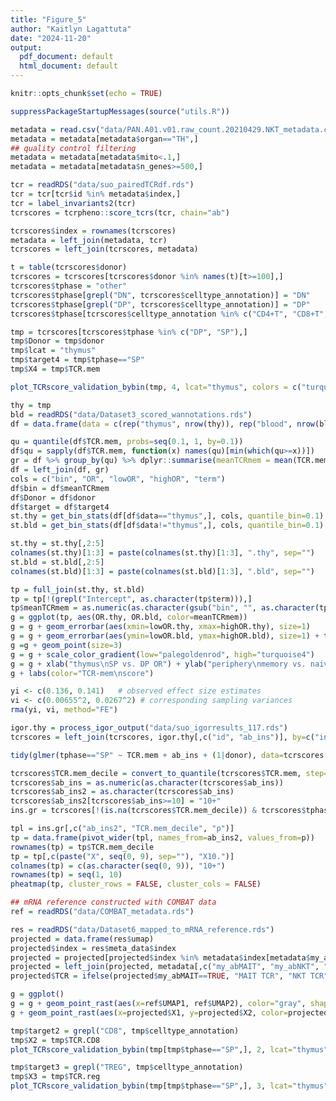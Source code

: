 ```yaml
---
title: "Figure_5"
author: "Kaitlyn Lagattuta"
date: "2024-11-20"
output:
  pdf_document: default
  html_document: default
---
```


```r
knitr::opts_chunk$set(echo = TRUE)
```

```r
suppressPackageStartupMessages(source("utils.R"))
```

```r
metadata = read.csv("data/PAN.A01.v01.raw_count.20210429.NKT_metadata.csv", header=TRUE)
metadata = metadata[metadata$organ=="TH",]
## quality control filtering
metadata = metadata[metadata$mito<.1,]
metadata = metadata[metadata$n_genes>=500,]
```

```r
tcr = readRDS("data/suo_pairedTCRdf.rds")
tcr = tcr[tcr$id %in% metadata$index,]
tcr = label_invariants2(tcr)
tcrscores = tcrpheno::score_tcrs(tcr, chain="ab")
```

```r
tcrscores$index = rownames(tcrscores)
metadata = left_join(metadata, tcr)
tcrscores = left_join(tcrscores, metadata)
```

```r
t = table(tcrscores$donor)
tcrscores = tcrscores[tcrscores$donor %in% names(t)[t>=100],]
tcrscores$tphase = "other"
tcrscores$tphase[grepl("DN", tcrscores$celltype_annotation)] = "DN"
tcrscores$tphase[grepl("DP", tcrscores$celltype_annotation)] = "DP"
tcrscores$tphase[tcrscores$celltype_annotation %in% c("CD4+T", "CD8+T", "TREG")] = "SP"

tmp = tcrscores[tcrscores$tphase %in% c("DP", "SP"),]
tmp$Donor = tmp$donor
tmp$lcat = "thymus"
tmp$target4 = tmp$tphase=="SP"
tmp$X4 = tmp$TCR.mem
```

```r
plot_TCRscore_validation_bybin(tmp, 4, lcat="thymus", colors = c("turquoise4"), xlab = "TCR-mem score", ylab = "proportion of cells\nin SP state", quantile_bin=0.2, thresh=0, show.legend = FALSE, fate="SP", barplot_only=TRUE)
```

```r
thy = tmp
bld = readRDS("data/Dataset3_scored_wannotations.rds")
df = data.frame(data = c(rep("thymus", nrow(thy)), rep("blood", nrow(bld))), donor = c(thy$donor, bld$Donor), cell = c(thy$cell, bld$cell), TCR.mem = c(thy$X4, bld$TCR.mem), target4 = c(thy$target4, bld$target4))

qu = quantile(df$TCR.mem, probs=seq(0.1, 1, by=0.1))
df$qu = sapply(df$TCR.mem, function(x) names(qu)[min(which(qu>=x))])
gr = df %>% group_by(qu) %>% dplyr::summarise(meanTCRmem = mean(TCR.mem))
df = left_join(df, gr)
cols = c("bin", "OR", "lowOR", "highOR", "term")
df$bin = df$meanTCRmem
df$Donor = df$donor
df$target = df$target4
st.thy = get_bin_stats(df[df$data=="thymus",], cols, quantile_bin=0.1)
st.bld = get_bin_stats(df[df$data!="thymus",], cols, quantile_bin=0.1)

st.thy = st.thy[,2:5]
colnames(st.thy)[1:3] = paste(colnames(st.thy)[1:3], ".thy", sep="")
st.bld = st.bld[,2:5]
colnames(st.bld)[1:3] = paste(colnames(st.bld)[1:3], ".bld", sep="")

tp = full_join(st.thy, st.bld)
tp = tp[!(grepl("Intercept", as.character(tp$term))),]
tp$meanTCRmem = as.numeric(as.character(gsub("bin", "", as.character(tp$term))))
g = ggplot(tp, aes(OR.thy, OR.bld, color=meanTCRmem))
g = g + geom_errorbar(aes(xmin=lowOR.thy, xmax=highOR.thy), size=1)
g = g + geom_errorbar(aes(ymin=lowOR.bld, ymax=highOR.bld), size=1) + theme_bw(base_size=18)
g =g + geom_point(size=3)
g = g + scale_color_gradient(low="palegoldenrod", high="turquoise4")
g = g + xlab("thymus\nSP vs. DP OR") + ylab("periphery\nmemory vs. naive OR")
g + labs(color="TCR-mem\nscore")

yi <- c(0.136, 0.141)   # observed effect size estimates
vi <- c(0.00655^2, 0.0267^2) # corresponding sampling variances
rma(yi, vi, method="FE")
```

```r
igor.thy = process_igor_output("data/suo_igorresults_117.rds")
tcrscores = left_join(tcrscores, igor.thy[,c("id", "ab_ins")], by=c("index"="id"))

tidy(glmer(tphase=="SP" ~ TCR.mem + ab_ins + (1|donor), data=tcrscores[tcrscores$tphase %in% c("SP", "DP"),], family="binomial"))
```


```r
tcrscores$TCR.mem_decile = convert_to_quantile(tcrscores$TCR.mem, step=0.1)
tcrscores$ab_ins = as.numeric(as.character(tcrscores$ab_ins))
tcrscores$ab_ins2 = as.character(tcrscores$ab_ins)
tcrscores$ab_ins2[tcrscores$ab_ins>=10] = "10+"
ins.gr = tcrscores[!(is.na(tcrscores$TCR.mem_decile)) & tcrscores$tphase %in% c("SP", "DP"),] %>% group_by(ab_ins2, TCR.mem_decile) %>% dplyr::summarise(p = length(tphase[tphase=="SP"])/length(tphase), meanTCR.mem = mean(TCR.mem, na.rm=TRUE), n = length(tphase))

tpl = ins.gr[,c("ab_ins2", "TCR.mem_decile", "p")]
tp = data.frame(pivot_wider(tpl, names_from=ab_ins2, values_from=p))
rownames(tp) = tp$TCR.mem_decile
tp = tp[,c(paste("X", seq(0, 9), sep=""), "X10.")]
colnames(tp) = c(as.character(seq(0, 9)), "10+")
rownames(tp) = seq(1, 10)
pheatmap(tp, cluster_rows = FALSE, cluster_cols = FALSE)
```

```r
## mRNA reference constructed with COMBAT data
ref = readRDS("data/COMBAT_metadata.rds")

res = readRDS("data/Dataset6_mapped_to_mRNA_reference.rds")
projected = data.frame(res$umap)
projected$index = res$meta_data$index
projected = projected[projected$index %in% metadata$index[metadata$my_abMAIT==TRUE | metadata$my_abNKT==TRUE],]
projected = left_join(projected, metadata[,c("my_abMAIT", "my_abNKT", "index")])
projected$TCR = ifelse(projected$my_abMAIT==TRUE, "MAIT TCR", "NKT TCR")

g = ggplot()
g = g + geom_point_rast(aes(x=ref$UMAP1, ref$UMAP2), color="gray", shape=".")
g + geom_point_rast(aes(x=projected$X1, y=projected$X2, color=projected$TCR)) + scale_color_manual(values=c("darkgoldenrod2", "red")) + theme_classic() + xlab("UMAP1") + ylab("UMAP2")
```

```r
tmp$target2 = grepl("CD8", tmp$celltype_annotation)
tmp$X2 = tmp$TCR.CD8
plot_TCRscore_validation_bybin(tmp[tmp$tphase=="SP",], 2, lcat="thymus", colors = c("dodgerblue3"), xlab = "TCR-CD8 score", ylab = "proportion of cells\nin CD8 state", quantile_bin=0.2, thresh=0, show.legend = FALSE, fate="CD8T", barplot_only=TRUE)
```

```r
tmp$target3 = grepl("TREG", tmp$celltype_annotation)
tmp$X3 = tmp$TCR.reg
plot_TCRscore_validation_bybin(tmp[tmp$tphase=="SP",], 3, lcat="thymus", colors = c("darkmagenta"), xlab = "TCR-reg score", ylab = "proportion of cells\nin Treg state", quantile_bin=0.2, thresh=0, show.legend = FALSE, fate="Treg", barplot_only=TRUE)
```

